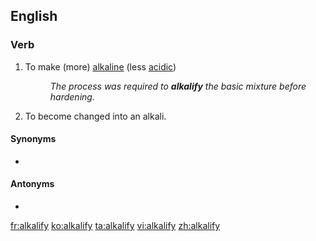 ==English==

===Verb===
{{en-verb|alkalifies|alkalifying|alkalified|alkalified}}

# {{label|en|transitive}} To make (more) [[alkaline]] (less [[acidic]])
#: ''The process was required to '''alkalify''' the basic mixture before hardening.''
# {{label|en|intransitive}} To become changed into an alkali.

====Synonyms====
* {{l|en|basify}}

====Antonyms====
* {{l|en|acidify}}

[[fr:alkalify]]
[[ko:alkalify]]
[[ta:alkalify]]
[[vi:alkalify]]
[[zh:alkalify]]